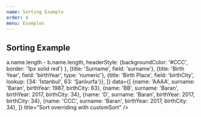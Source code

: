```yaml
---
name: Sorting Example
order: 4
menu: Examples
---
```



## Sorting Example

<Playground>
  <MaterialTable
    columns={[
      {title: 'Name', field: 'name', defaultSort: 'desc'},
      {title: 'Surname', field: 'surname', sorting: false},
      {title: 'Birth Year', field: 'birthYear', type: 'numeric'},
      {title: 'Birth Place', field: 'birthCity', lookup: {34: 'İstanbul', 63: 'Şanlıurfa'}},      
    ]}
    data={[
      {name: 'Mehmet', surname: 'Baran', birthYear: 1987, birthCity: 63},
      {name: 'Zerya Betül', surname: 'Baran', birthYear: 2017, birthCity: 34},
    ]}
    title="Sorting"
    options={{
      paging: false
    }}
  />
</Playground>

<Playground>
  <MaterialTable
    columns={[
      {title: 'Name', field: 'name'},
      {title: 'Surname', field: 'surname'},
      {title: 'Birth Year', field: 'birthYear', type: 'numeric'},
      {title: 'Birth Place', field: 'birthCity', lookup: {34: 'İstanbul', 63: 'Şanlıurfa'}},      
    ]}
    data={[
      {name: 'Mehmet', surname: 'Baran', birthYear: 1987, birthCity: 63},
      {name: 'Zerya Betül', surname: 'Baran', birthYear: 2017, birthCity: 34},
    ]}
    title="No Sorting"
    options={{
      paging: false,
      sorting: false,
    }}
  />
</Playground>

<Playground>
  <MaterialTable
    columns={[
      {
        title: 'Name', 
        field: 'name', 
        customSort: (a,b) => a.name.length - b.name.length,
        headerStyle: {backgroundColor: '#CCC', border: '1px solid red'} 
      },
      {title: 'Surname', field: 'surname'},
      {title: 'Birth Year', field: 'birthYear', type: 'numeric'},
      {title: 'Birth Place', field: 'birthCity', lookup: {34: 'İstanbul', 63: 'Şanlıurfa'}},      
    ]}
    data={[
      {name: 'AAAA', surname: 'Baran', birthYear: 1987, birthCity: 63},
      {name: 'BB', surname: 'Baran', birthYear: 2017, birthCity: 34},
      {name: 'D', surname: 'Baran', birthYear: 2017, birthCity: 34},
      {name: 'CCC', surname: 'Baran', birthYear: 2017, birthCity: 34},
    ]}
    title="Sort overriding with customSort"
  />
</Playground>




